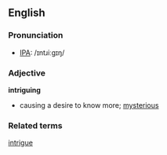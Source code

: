 ==English==
===Pronunciation===
*[[IPA]]: /ɪntɹiːgɪŋ/

===Adjective===
'''intriguing'''

*causing a desire to know more; [[mysterious]]
===Related terms===
[[intrigue]]